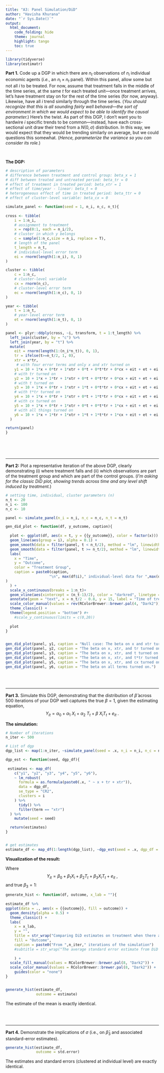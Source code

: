 ```yaml
---
title: "A3: Panel Simulation/DiD" 
author: "Havisha Khurana"
date: "`r Sys.Date()`"
output: 
  html_document:
    code_folding: hide
    theme: journal
    highlight: tango
    toc: true
---
```


```r
library(tidyverse)
library(estimatr)
```


**Part 1.** Code up a DGP in which there are $n_t$ observations of $n_i$ individual economic agents (_i.e._, an $n_i \times n_t$ panel). Within this panel, allow some but not all $i$ to be treated. For now, assume that treatment falls in the middle of the time series, at the same $t$ for each treated unit&mdash;once treatment arrives, let's have treatment stay on for the rest of the time series (for now, anyway). Likewise, have all $i$ trend similarly through the time series. (_You should recognize that this is all sounding fairly well behaved&mdash;the sort of environment in which we would expect to be able to identify the causal parameter._) Here's the twist. As part of this DGP, I don't want you to hardwire $i$ specific trends to be common&mdash;instead, have each cross-sectional unit draw their trend from a $N(0,\sigma)$ distribution. In this way, we would expect that they would be trending similarly on average, but we could questions this somewhat. (_Hence, parameterize the variance so you can consider its role._)

<br>

**The DGP:**

``` r
# description of parameters
# difference between treatment and control group: beta_x = 1
# diff between treated and untreated period: beta_tr = 0
# effect of treatment in treated period: beta_xtr = 1
# effect of time/year - linear: beta_t = 0
# heterogeneous effect of time in treated period: beta_ttr = 0
# effect of cluster-level variable: beta_cx = 0

simulate_panel <- function(seed = 1, n_i, n_c, n_t){
  
cross <- tibble(
    i = 1:n_i,
    # assignment to treatment
    x = rep(0:1, each = n_i/2),
    # cluster in which y belongs
    c = sample(1:n_c,size = n_i, replace = T),
    # length of the panel
    t_length = n_t,
    # individual-level error term
    ei = rnorm(length(1:n_i), 0, 1)
)

cluster <- tibble(
    c = 1:n_c,
    # cluster-level variable
    cx = rnorm(n_c),
    # cluster-level error term
    ec = rnorm(length(1:n_c), 0, 1)
)

year <- tibble(
    t = 1:n_t,
    # year-level error term
    et = rnorm(length(1:n_t), 0, 1)
)

panel <- plyr::ddply(cross, ~i, transform, t = 1:t_length) %>%
  left_join(cluster, by = "c") %>%
  left_join(year, by = "t") %>%
  mutate(
    eit = rnorm(length(1:(n_i*n_t)), 0, 1),
    tr = ifelse(t>=n_t/2, 1, 0),
    xtr = x*tr,
     # with four error terms and only x and xtr turned on
    y1 = 10 + 1*x + 0*tr + 1*xtr + 0*t + 0*t*tr + 0*cx + eit + et + ei + ec,
    # with tr turned on
    y2 = 10 + 1*x + 1*tr + 1*xtr + 0*t + 0*t*tr + 0*cx + eit + et + ei + ec,
    # with t turned on
    y3 = 10 + 1*x + 0*tr + 1*xtr + 1*t + 0*t*tr + 0*cx + eit + et + ei + ec,
    # with t*tr turned on
    y4 = 10 + 1*x + 0*tr + 1*xtr + 0*t + 1*t*tr + 0*cx + eit + et + ei + ec,
    # with cx turned on
    y5 = 10 + 1*x + 0*tr + 1*xtr + 0*t + 0*t*tr + 1*cx + eit + et + ei + ec,
    # with all things turned on
    y6 = 10 + 1*x + 1*tr + 1*xtr + 1*t + 1*t*tr + 1*cx + eit + et + ei + ec
  )

return(panel)
}
    
```

<br><br>

---

**Part 2:** Plot a representative iteration of the above DGP, clearly demonstrating (i) where treatment falls and (ii) which observations are part of the treatment group and which are part of the control groups. (_I'm asking for the classic DiD plot, showing trends across time and any level shift induced by treatment._)

``` r
# setting time, individual, cluster parameters (n)
n_t <- 20
n_i <- 100
n_c <- 10

panel <- simulate_panel(n_i = n_i, n_c = n_c, n_t = n_t)

gen_did_plot <- function(df, y_outcome, caption){
  
  plot <- ggplot(df, aes(x = t, y = {{y_outcome}}, color = factor(x))) +
  geom_line(aes(group = i), alpha = 0.1) +
  geom_smooth(data = filter(panel, t < n_t/2), method = "lm", linewidth = 1) +
  geom_smooth(data = filter(panel, t >= n_t/2), method = "lm", linewidth = 1) +
  labs(
    x = "Time",
    y = "Outcome",
    color = "Treatment Group",
    caption = paste0(caption,
                    "\n", max(df$i)," individual-level data for ",max(df$t)," time-periods across ",max(df$c)," clusters.\nMean size of cluster: ",mean(table(df$c)/n_t)
)
  ) +
  scale_x_continuous(breaks = 1:n_t)+
  geom_vline(aes(xintercept = (n_t-1)/2), color = "darkred", linetype = "dotted")+
  annotate(geom = "text", x = n_t/2 - 0.8, y = 15, label = "Time of treatment",color = "darkred", angle = 90, size = 3, alpha = 0.7)+
  scale_color_manual(values = rev(RColorBrewer::brewer.pal(4, "Dark2"))) +
  theme_classic() +
  theme(legend.position = "bottom") #+
    #scale_y_continuous(limits = c(0,20))
  
  plot
}


gen_did_plot(panel, y1, caption = "Null case: The beta on x and xtr turned on.")
gen_did_plot(panel, y2, caption = "The beta on x, xtr, and tr turned on.")
gen_did_plot(panel, y3, caption = "The beta on x, xtr, and t turned on.")
gen_did_plot(panel, y4, caption = "The beta on x, xtr, and t*tr turned on.")
gen_did_plot(panel, y5, caption = "The beta on x, xtr, and cx turned on.")
gen_did_plot(panel, y6, caption = "The beta on all terms turned on.")

```

<br><br>

---

**Part 3.** Simulate this DGP, demonstrating that the distribution of $\hat\beta$ across 500 iterations of your DGP well captures the true $\beta=1$, given the estimating equation, $$Y_{it}= \alpha_0 + \alpha_1~X_i + \alpha_2~T_t + \beta~X_iT_t + e_{it}~.$$

**The simulation:**

``` r
# Number of iterations
n_iter <- 500

# List of dgp
dgp_list <- map(1:n_iter, ~simulate_panel(seed = .x, n_i = n_i, n_c = n_c, n_t = n_t))

dgp_est <- function(seed, dgp_df){
  
 estimates <- map_df(
    c("y1", "y2", "y3", "y4", "y5", "y6"),
    ~ lm_robust(
      formula = as.formula(paste0(.x, " ~ x + tr + xtr")),
      data = dgp_df,
      se_type = "CR2",
      clusters = i
    ) %>%
      tidy() %>%
      filter(term == "xtr")
  ) %>%
    mutate(seed = seed)

  return(estimates)
}


# get estimates
estimate_df <- map_df(1:length(dgp_list), ~dgp_est(seed = .x, dgp_df = dgp_list[[.x]]))

```

**Visualization of the result:**

Where $$Y_{it}= \beta_0 + \beta_1X_i + \beta_2T_t + \beta_3X_iT_t + e_{it}~,$$and true $\beta_3=1$:

``` r

generate_hist <- function(df, outcome, x_lab = ""){
  
estimate_df %>%
ggplot(data = ., aes(x = {{outcome}}, fill = outcome)) +
  geom_density(alpha = 0.5) +
  theme_classic() +
  labs(
    x = x_lab,
    y = "",
    title = str_wrap("Comparing DiD estimates on treatment when there are other parameters turned on in the dgp", 80),
    fill = "Outcome",
    caption = paste0("From ",n_iter," iterations of the simulation")
    #subtitle = str_wrap("The average standard error estimate from DiD is smaller than TWFE, except when the error sutructure has only e_t and e_it componenets.", 80)
  
    ) +
  scale_fill_manual(values = RColorBrewer::brewer.pal(8, "Dark2")) +
  scale_color_manual(values = RColorBrewer::brewer.pal(8, "Dark2")) +
    guides(color = "none")
}


generate_hist(estimate_df,
              outcome = estimate)

```

The estimate of the mean is exactly identical. 

<br><br>

---

**Part 4.** Demonstrate the implications of $\sigma$ (i.e., on $\hat\beta_3$ and associated standard-error estimates).

``` r
generate_hist(estimate_df,
              outcome = std.error)
```


The estimates and standard errors (clustered at individual level) are exactly identical.

<br>


